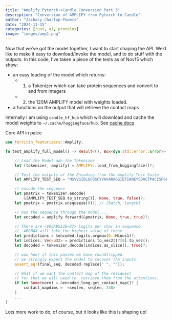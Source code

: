 ```yaml
---
title: "Amplify Pytorch->Candle Conversion Part 3"
description: "Conversion of AMPLIFY from Pytorch to Candle"
author: "Zachary Charlop-Powers"
date: "2024-11-15"
categories: [rust, ai, proteins]
image: "images/amp1.png"
---
```


Now that we've got the model together, I want to start shaping the API. We'd like
to make it easy to download/invoke the model, and to do stuff with the outputs. In
this code, I've taken a piece of the tests as of Nov15 which show:

- an easy loading of the model which returns:
    - 1) a Tokenizer which can take protein sequences and convert to and from integers
    - 2) the 120M AMPLIFY model with weights loaded.
- a functions on the output that will retrieve the contact maps

::: {.callout-note}
Internally I am using `candle_hf_hub` which will download and cache the model weights to
`~/.cache/huggingface/hub`. See [cache docs](https://huggingface.co/docs/datasets/en/cache)
:::

Core API in palce

```rust
use ferritin_featurizers::Amplify;

fn test_amplify_full_model() -> Result<(), Box<dyn std::error::Error>> {

    // Load the Model adn the Tokenizer
    let (tokenizer, amplify) = AMPLIFY::load_from_huggingface()?;

    // Test the outputs of the Encoding from the Amplify Test Suite
    let AMPLIFY_TEST_SEQ = "MSVVGIDLGFQSCYVAVARAGGIETIANEYSDRCTPACISFGPKNR";

    // encode the sequence
    let pmatrix = tokenizer.encode(
        &[AMPLIFY_TEST_SEQ.to_string()], None, true, false)?;
    let pmatrix = pmatrix.unsqueeze(0)?; // [batch, length]

    // Run the sequence through the model....
    let encoded = amplify.forward(&pmatrix, None, true, true)?;

    // There are <VOCABSIZE=27> logits per char in sequence
    //  ARGMAX will take the highest value of these.
    let predictions = &encoded.logits.argmax(D::Minus1)?;
    let indices: Vec<u32> = predictions.to_vec2()?[0].to_vec();
    let decoded = tokenizer.decode(indices.as_slice(), true)?;

    // woo hoo! if this passes we have roundtripped.
    // we strongly expect the model to recover the inputs.
    assert_eq!(final_seq, decoded.replace(" ", ""));

    // What if we want the contact map of the residues?
    // for that we will need to  retrieve them from the attentions.
    if let Some(norm) = &encoded_long.get_contact_map()? {
        contact_mapdims =  <seqlen, seqlen, 240>
    }
    ...
}
```

Lots more work to do, of course, but it looks like this is shaping up!
